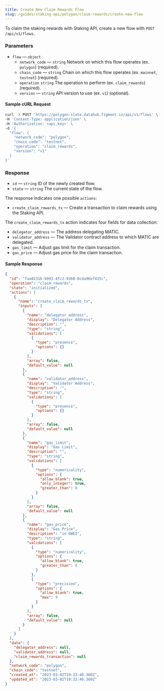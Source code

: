 ```yaml
---
title: Create New Claim Rewards Flow
slug: /guides/staking-api/polygon/claim-rewards/create-new-flow
---
```


To claim the staking rewards with Staking API, create a new flow with `POST /api/v1/flows`.

### Parameters

- `flow` &mdash; `object`
  - `network_code` &mdash; `string` Network on which this flow operates (ex. `polygon`) (required).
  - `chain_code` &mdash; `string` Chain on which this flow operates (ex. `mainnet`, `testnet`) (required).
  - `operation` `string` The operation to perform (ex. `claim_rewards`) (required).
  - `version` &mdash; `string` API version to use (ex. `v1`) (optional).

#### Sample cURL Request

```bash {5-10}
curl -X POST 'https://polygon-slate.datahub.figment.io/api/v1/flows' \
-H 'Content-Type: application/json' \
-H 'Authorization: <api_key>' \
-d '{
  "flow": {
    "network_code": "polygon",
    "chain_code": "testnet",
    "operation": "claim_rewards",
    "version": "v1"
  }
}'
```

### Response

- `id` &mdash; `string` ID of the newly created flow.
- `state` &mdash; `string` The current state of the flow.

The response indicates one possible `actions`:

- `create_claim_rewards_tx` &mdash; Create a transaction to claim rewards using the Staking API.

The `create_claim_rewards_tx` action indicates four fields for data collection:

- `delegator_address` &mdash; The address delegating MATIC.
- `validator_address` &mdash; The Validator contract address to which MATIC are delegated.
- `gas_limit` &mdash; Adjust gas limit for the claim transaction.
- `gas_price` &mdash; Adjust gas price for the claim transaction.

#### Sample Response

```json {4,7,10,24,38,56}
{
  "id": "faa0231b-b993-4fc2-9360-0cda96ef415c",
  "operation": "claim_rewards",
  "state": "initialized",
  "actions": [
    {
      "name": "create_claim_rewards_tx",
      "inputs": [
        {
          "name": "delegator_address",
          "display": "Delegator Address",
          "description": "",
          "type": "string",
          "validations": [
            {
              "type": "presence",
              "options": {}
            }
          ],
          "array": false,
          "default_value": null
        },
        {
          "name": "validator_address",
          "display": "Validator Address",
          "description": "",
          "type": "string",
          "validations": [
            {
              "type": "presence",
              "options": {}
            }
          ],
          "array": false,
          "default_value": null
        },
        {
          "name": "gas_limit",
          "display": "Gas Limit",
          "description": "",
          "type": "string",
          "validations": [
            {
              "type": "numericality",
              "options": {
                "allow_blank": true,
                "only_integer": true,
                "greater_than": 0
              }
            }
          ],
          "array": false,
          "default_value": null
        },
        {
          "name": "gas_price",
          "display": "Gas Price",
          "description": "in GWEI",
          "type": "string",
          "validations": [
            {
              "type": "numericality",
              "options": {
                "allow_blank": true,
                "greater_than": 0
              }
            },
            {
              "type": "precision",
              "options": {
                "allow_blank": true,
                "max": 9
              }
            }
          ],
          "array": false,
          "default_value": null
        }
      ]
    }
  ],
  "data": {
    "delegator_address": null,
    "validator_address": null,
    "claim_rewards_transaction": null
  },
  "network_code": "polygon",
  "chain_code": "testnet",
  "created_at": "2023-03-02T19:33:40.360Z",
  "updated_at": "2023-03-02T19:33:40.360Z"
}
```
